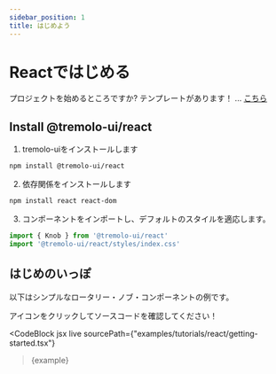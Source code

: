 ```yaml
---
sidebar_position: 1
title: はじめよう
---
```



# Reactではじめる

プロジェクトを始めるところですか? テンプレートがあります！ ... [こちら](../template-repos/)

## Install @tremolo-ui/react

1. tremolo-uiをインストールします

```bash npm2yarn
npm install @tremolo-ui/react
```

2. 依存関係をインストールします

```bash npm2yarn
npm install react react-dom
```

3. コンポーネントをインポートし、デフォルトのスタイルを適応します。

```jsx title="index.tsx"
import { Knob } from '@tremolo-ui/react'
import '@tremolo-ui/react/styles/index.css'
```

## はじめのいっぽ

以下はシンプルなロータリー・ノブ・コンポーネントの例です。

アイコンをクリックしてソースコードを確認してください！

<CodeBlock
  jsx
  live
  sourcePath={"examples/tutorials/react/getting-started.tsx"}
>{example}</CodeBlock>

